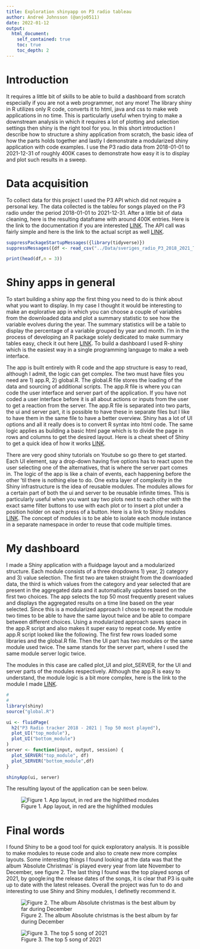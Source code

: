```yaml
---
title: Exploration shinyapp on P3 radio tableau
author: Andreé Johnsson (@anjo0511)
date: 2022-01-12
output:
  html_document:
    self_contained: true
    toc: true
    toc_depth: 2
---
```


# Introduction

It requires a little bit of skills to be able to build a dashboard from scratch especially if you are not a web programmer, not any more! The library shiny in R utilizes only R code, converts it to html, java and css to make web applications in no time. This is particularly useful when trying to make a downstream analysis in which it requires a lot of plotting and selection settings then shiny is the right tool for you. In this short introduction I describe how to structure a shiny application from scratch, the basic idea of how the parts holds together and lastly I demonstrate a modularized shiny application with code examples. I use the P3 radio data from 2018-01-01 to 2021-12-31 of roughly 400K cases to demonstrate how easy it is to display and plot such results in a sweep. 

# Data acquisition

To collect data for this project I used the P3 API which did not require a personal key. The data
collected is the tableu for songs played on the P3 radio under the period 2018-01-01 to 2021-12-31.
After a little bit of data cleaning, here is the resulting dataframe with around 400K entries.
Here is the link to the documentation if you are interested [LINK](https://api.sr.se/api/documentation/v2/generella_parametrar.html).
The API call was fairly simple and here is the link to the actual script as well [LINK](https://github.com/anjo0511/PR_anjo0511/blob/master/R/00_get_december_data.R).


```r
suppressPackageStartupMessages({library(tidyverse)})
suppressMessages({df <- read_csv("../Data/sveriges_radio_P3_2018_2021_TOT.csv")})

print(head(df,n = 3))
```
# Shiny apps in general

To start building a shiny app the first thing you need to do is think about what you want to display. In my case I thought it would be interesting to
make an explorative app in which you can choose a couple of variables from the downloaded data and plot a summary statistic to see how the variable evolves during
the year. The summary statistics will be a table to display the percentage of a variable grouped by year and month. I'm in the process of developing an R package solely dedicated to 
make summary tables easy, check it out here [LINK](https://markitr.github.io/tabulate/articles/intro_tabulate.html). To build a dashboard I used R-shiny which is the easiest way in a single programming language to make a web interface. 

The app is built entirely with R code and the app structure is easy to read, although I admit, the logic can get complex. The two must have files you need 
are 1) app.R, 2) global.R. The global.R file stores the loading of the data and sourcing of additional scripts. The app.R file is where you can code the user interface and server part of the application. If
you have not coded a user interface before it is all about actions or inputs from the user to get a reaction from the server. The app.R file is separated into two parts, the ui and server part, it is possible to 
have these in separate files but I like to have them in the same file to have a better overview. Shiny has a lot of UI options and all it really does is to convert R syntax into html code. The same logic applies as building a basic html page which is to divide the page in rows and columns to get the desired layout. Here is a cheat sheet of Shiny to get a quick idea of how it works [LINK](https://shiny.rstudio.com/images/shiny-cheatsheet.pdf).

There are very good shiny tutorials on Youtube so go there to get started. Each UI element, say a drop-down having five options has to react upon the user selecting one of the alternatives, that is where the server part comes in. The logic of the app is like a chain of events, each happening before the other 'til there is nothing else to do. One extra layer of complexity in the Shiny infrastructure is the idea of reusable modules. The modules allows for a certain part of both the ui and server to be reusable infinite times. This is particularly useful when you want say two plots next to each other with the exact same filter buttons to use with each plot or to insert a plot under a position holder on each press of a button. Here is a link to Shiny modules [LINK](https://shiny.rstudio.com/articles/modules.html). The concept of modules is to be able to isolate each module instance in a separate namespace in order to reuse that code multiple times. 

# My dashboard 

I made a Shiny application with a fluidpage layout and a modularized structure. Each module consists of a three dropdowns 1) year, 2) category and 3) value selection. The first two are taken straight from the downloaded data, the third is which values from the category and year selected that are present in the aggregated data and it automatically updates based on the first two choices. The app selects the top 50 most frequently present values and displays the aggregated results on a time line based on the year selected. Since this is a modularized approach I chose to repeat the module two times to be able to have the same layout twice and be able to compare between different choices. Using a modularized approach saves space in the app.R script and also makes it super easy to repeat code. My entire app.R script looked like the following. The first few rows loaded some libraries and the global.R file. Then the UI part has two modules or the same module used twice. The same stands for the server part, where I used the same module server logic twice.

The modules in this case are called plot_UI and plot_SERVER, for the UI and server parts of the modules respectively. Although the app.R is easy to understand, the module logic is a bit more complex, here is the link to the module I made [LINK](https://github.com/anjo0511/PR_anjo0511/blob/master/R/plot_module.R).


```r
#
#
library(shiny)
source("global.R")

ui <- fluidPage(
  h2("P3 Radio tracker 2018 - 2021 | Top 50 most played"),
  plot_UI("top_module"),
  plot_UI("bottom_module")
)
server <- function(input, output, session) {
  plot_SERVER("top_module", df)
  plot_SERVER("bottom_module",df)
}

shinyApp(ui, server)

```

The resulting layout of the application can be seen below.

![Figure 1. App layout, in red are the highlithed modules](../Data/app_layout_with_squares.png)

# Final words

I found Shiny to be a good tool for quick exploratory analysis. It is possible to make modules to reuse code and also to
create new more complex layouts. Some interesting things I found looking at the data was that the album 'Absolute Christmas' is played every year
from late November to December, see figure 2. The last thing I found was the top played songs of 2021, by google:ing the release dates of the songs, it is
clear that P3 is quite up to date with the latest releases. Overall the project was fun to do and interesting to use Shiny and Shiny modules, I definetly 
recommend it.


![Figure 2. The album Absolute christmas is the best album by far during December](../Data/absolute_christmas.PNG)



![Figure 3. The top 5 song of 2021](../Data/top_5_most_playes_2021.PNG)
